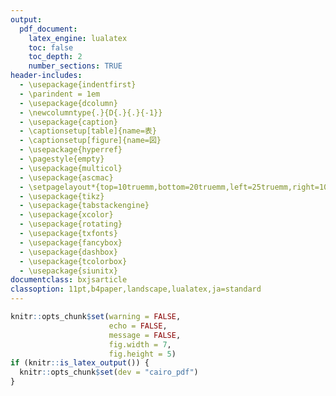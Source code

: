 ```yaml
---
output:
  pdf_document:
    latex_engine: lualatex
    toc: false
    toc_depth: 2
    number_sections: TRUE
header-includes:
  - \usepackage{indentfirst}
  - \parindent = 1em
  - \usepackage{dcolumn}
  - \newcolumntype{.}{D{.}{.}{-1}}
  - \usepackage{caption}
  - \captionsetup[table]{name=表}
  - \captionsetup[figure]{name=図}
  - \usepackage{hyperref}
  - \pagestyle{empty}
  - \usepackage{multicol}
  - \usepackage{ascmac}
  - \setpagelayout*{top=10truemm,bottom=20truemm,left=25truemm,right=10truemm}
  - \usepackage{tikz}
  - \usepackage{tabstackengine}
  - \usepackage{xcolor}
  - \usepackage{rotating}
  - \usepackage{txfonts}
  - \usepackage{fancybox}
  - \usepackage{dashbox}
  - \usepackage{tcolorbox}
  - \usepackage{siunitx}
documentclass: bxjsarticle
classoption: 11pt,b4paper,landscape,lualatex,ja=standard
---
```


```r
knitr::opts_chunk$set(warning = FALSE, 
                      echo = FALSE, 
                      message = FALSE,
                      fig.width = 7,
                      fig.height = 5)
if (knitr::is_latex_output()) {
  knitr::opts_chunk$set(dev = "cairo_pdf")
}
```
\renewcommand{\thefootnote}{}
\newcounter{kaunta}
\renewcommand{\thekaunta}{\arabic{kaunta}}
\newcommand{\kaunta}{\refstepcounter{kaunta}%
\thekaunta}
\def\question{\noindent\fbox{\large\makebox[1em]{\text{\kaunta}}} \hspace{1pt}}
\newcounter{skaunta}
\renewcommand{\theskaunta}{\arabic{skaunta}}
\newcommand{\skaunta}{\refstepcounter{skaunta}%
\theskaunta}
\def\squestion{(\text{\skaunta})\hspace{2.5pt}}

\begin{flushleft}
\noindent
\large
2次方程式の解き方No.3
\end{flushleft}

\begin{flushright}
名前（\hspace{50mm}）
\end{flushright}

\vspace{1mm}
\hrule

\begin{multicols}{2}

\begin{itembox}[l]{重要な性質}
2つの数を$A, \, B$とするとき\\
\begin{center}
  $AB = 0$\hspace{5mm} ならば\hspace{5mm} $A = 0$ \hspace{5mm} または $B = 0$
\end{center}
\end{itembox}

例1. $(x - 4)(x - 8) = 0$を解いてみよう。

\vspace{15mm}

問1. 次の方程式を解きなさい。

(1) $(x - 2)(x + 4) = 0$ \hspace{20mm} (3) $x(x - 5) = 0$

\vspace{20mm}

例2. $x^2 - 6x + 5 = 0$を解きなさい。

\vspace{15mm}

問2. 次の方程式を解きなさい。

(1) $x^2 -6x + 8 = 0$ \hspace{15mm} (2) $x^2 +5x +6 = 0$

\vspace{20mm}

例3. $x^2 + 6x + 9 = 0$を解きなさい。

\vspace{15mm}

問3. 次の方程式を解きなさい。

(1) $x^2 + 14x +49 = 0$ \hspace{15mm} (2) $x^2 -4x +4 = 0$

\vspace{15mm}

\begin{itembox}[l]{考えてみよう}
2次方程式$x^2 = 4x$の解を求めてみましょう。
\end{itembox}
\begin{multicols}{2}
<解答>
\begin{align*}
x^2 &= 4x\\
\mbox{両辺を}x\mbox{でわって}\\
x &= 4
\end{align*}
\columnbreak

\vspace{15mm}

\end{multicols}

問5. 次の方程式を解きなさい。

(1) $x^2 = 18x$ \hspace{20mm} (2) $x^2 - x = 0$

\vspace{20mm}

練習問題.

\squestion $(x + 5)(x + 3) = 0$ \hspace{20mm} \squestion $(x + 1)(2x - 1) = 0$

\vspace{20mm}

\squestion $x^2 + 7x - 18 = 0$ \hspace{20mm} \squestion $x^2 + 2x +1 = 0$

\vspace{20mm}

\squestion $x^2 -13x +36 = 0$ \hspace{20mm} \squestion $x^2 -x -56 = 0$

\vspace{20mm} 

\squestion $x^2 - 24x + 144 = 0$ \hspace{20mm} $x^2 - 25 = 0$










\end{multicols}






































































